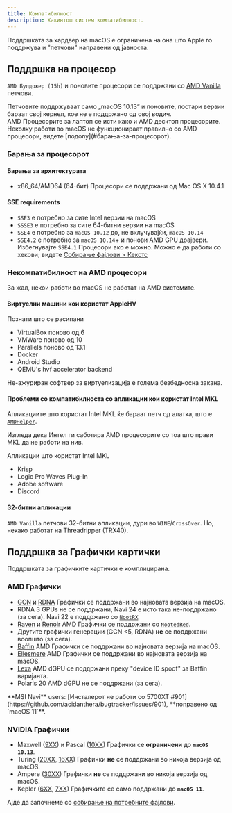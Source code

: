 ```yaml
---
title: Компатибилност
description: Хакинтош систем компатибилност.
---
```



Поддршката за хардвер на macOS е ограничена на она што Apple го поддржува и "петчови" направени од јавноста.

## Поддршка на процесор

`AMD Булдожер (15h)` и поновите процесори се поддржани со [AMD Vanilla](https://github.com/AMD-OSX/AMD_Vanilla) петчови.

<Aside type="caution">
Петчовите поддржуваат само „macOS 10.13“ и поновите, постари верзии бараат свој кернел, кое не е поддржано од овој водич.
</Aside>

<Aside type="tip">
AMD Процесорите за лаптоп се исти како и AMD десктоп процесорите.
</Aside>

<Aside type="danger">
Неколку работи во macOS не функционираат правилно со AMD процесори, видете [подолу](#барања-за-процесорот).
</Aside>

### Барања за процесорот

#### Барања за архитектурата

- x86_64/AMD64 (64-бит) Процесори се поддржани од Mac OS X 10.4.1

#### SSE requirements

- `SSE3` е потребно за сите Intel верзии на macOS
- `SSSE3` е потребно за сите 64-битни верзии на macOS
- `SSE4` е потребно за `macOS 10.12` до, не вклучувајќи, `macOS 10.14`
- `SSE4.2` е потребно за `macOS 10.14`+ и понови AMD GPU драјвери. Избегнувајте `SSE4.1` Процесори ако е можно. Можно е да работи со хекови; видете [Собирање фајлови > Кекстс](/mk/guides/hackintosh/gathering-files/kexts/)

### Некомпатибилност на AMD процесoри

За жал, некои работи во macOS не работат на AMD системите.

#### Виртуелни машини кои користат AppleHV

Познати што се расипани

- VirtualBox поново од 6
- VMWare поново од 10
- Parallels поново од 13.1
- Docker
- Android Studio
- QEMU's hvf accelerator backend

<Aside type="danger">
Не-ажуриран софтвер за виртуелизација е голема безбедносна закана.
</Aside>

#### Проблеми со компатибилноста со апликации кои користат Intel MKL

Апликациите што користат Intel MKL ќе бараат петч од алатка, што е [`AMDHelper`](https://github.com/alvindimas05/AMDHelper).

Изгледа дека Интел ги саботира AMD процесорите со тоа што прави MKL да не работи на нив.

Апликации што користат Intel MKL

- Krisp
- Logic Pro Waves Plug-In
- Adobe software
- Discord

#### 32-битни апликации

`AMD Vanilla` петчови 32-битни апликации, дури во `WINE`/`CrossOver`. Но, некако работат на Threadripper (TRX40).

## Поддршка за Графички картички

Поддршката за графичките картички е комплицирана.

### AMD Графички

- [GCN](https://en.wikipedia.org/wiki/Graphics_Core_Next) и [RDNA](<https://en.wikipedia.org/wiki/RDNA_(microarchitecture)>) Графички се поддржани во најновата верзија на macOS.
- RDNA 3 GPUs не се поддржани, Navi 24 е исто така не-поддржано (за сега). Navi 22 е поддржано со [`NootRX`](/mk/applehax/nootrx/)
- [Raven](https://www.techpowerup.com/gpu-specs/amd-raven.g816) и [Renoir](https://www.techpowerup.com/gpu-specs/amd-renoir.g1058) AMD Графички се поддржани со [`NootedRed`](/mk/applehax/nootedred/).
- Другите графички генерации (GCN \<5, RDNA) **не** се поддржани воопшто (за сега).
- [Baffin](https://www.techpowerup.com/gpu-specs/amd-baffin.g796) AMD Графички се поддржани во најновата верзија на macOS.
- [Ellesmere](https://www.techpowerup.com/gpu-specs/amd-ellesmere.g795) AMD Графички се поддржани во најновата верзија на macOS.
- [Lexa](https://www.techpowerup.com/gpu-specs/amd-lexa.g806) AMD dGPU се поддржани преку "device ID spoof" зa Baffin варијанта.
- Polaris 20 AMD dGPU не се поддржани (за сега).

<Aside type="danger">
**MSI Navi** users: [Инсталерот не работи со 5700XT #901](https://github.com/acidanthera/bugtracker/issues/901), **поправено од `macOS 11`**.
</Aside>

### NVIDIA Графички

- Maxwell ([9XX](https://en.wikipedia.org/wiki/GeForce_900_series)) и Pascal ([10XX](https://en.wikipedia.org/wiki/GeForce_10_series)) Графички се **ограничени** до **`macOS 10.13`**.
- Turing ([20XX](https://en.wikipedia.org/wiki/GeForce_20_series), [16XX](https://en.wikipedia.org/wiki/GeForce_16_series)) Графички **не** се поддржани во никоја верзија од macOS.
- Ampere ([30XX](https://en.wikipedia.org/wiki/GeForce_30_series)) Графички **не** се поддржани во никоја верзија од macOS.
- Kepler ([6XX](https://en.wikipedia.org/wiki/GeForce_600_series), [7XX](https://en.wikipedia.org/wiki/GeForce_700_series)) Графичките се само поддржани до **`macOS 11`**.

Ајде да започнеме со [собирање на потребните фајлови](/mk/guides/hackintosh/gathering-files/).
